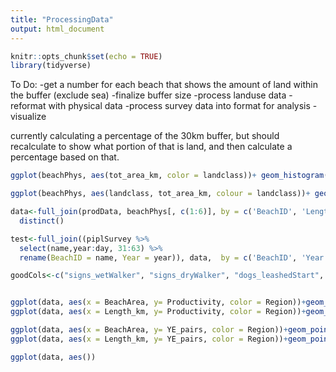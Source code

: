 ```yaml
---
title: "ProcessingData"
output: html_document
---
```


```r
knitr::opts_chunk$set(echo = TRUE)
library(tidyverse)
```

To Do:
-get a number for each beach that shows the amount of land within the buffer (exclude sea)
-finalize buffer size
-process landuse data
-reformat with physical data
-process survey data into format for analysis
-visualize


currently calculating a percentage of the 30km buffer, but should recalculate to show what portion of that is land, and then calculate a percentage based on that.
```r
ggplot(beachPhys, aes(tot_area_km, color = landclass))+ geom_histogram()+facet_wrap(~landclass, scales = "free")

ggplot(beachPhys, aes(landclass, tot_area_km, colour = landclass))+ geom_boxplot()+facet_wrap(~Region)
```

```r
data<-full_join(prodData, beachPhys[, c(1:6)], by = c('BeachID', 'Length_km', 'Region')) %>% 
  distinct()

test<-full_join((piplSurvey %>% 
  select(name,year:day, 31:63) %>% 
  rename(BeachID = name, Year = year)), data,  by = c('BeachID', 'Year'))

goodCols<-c("signs_wetWalker", "signs_dryWalker", "dogs_leashedStart", "dogs_unleashedStart", "dogs_addLeash", "dogs_chaseChicks", "dogs_chaseAdults", "signs_small", "signs_large", "signs_vandalized", "fencedNests", "fencedNests_people", "fencedNests_tracks", "fencedNests_dogTracks", "fencedNests_vandalized", "engagedPeople", "engagedPeople_dogs", "peopleEngaged_dogsTreat", "people_engaged_positive", "vehicles", "vehicles_newTracks", "litter", "peopleTotal", "dogs_leashedTotal", "dogs_unleashedTotal", "dogs_chaseNonPIPL", "kites", "kitesurfers", "kitebuggies", "noSigns_wetWalker", "noSigns_dryWalker", "vehicles_transitTracks", "vehicles_joyrideTracks")


ggplot(data, aes(x = BeachArea, y= Productivity, color = Region))+geom_point()
ggplot(data, aes(x = Length_km, y= Productivity, color = Region))+geom_point()

ggplot(data, aes(x = BeachArea, y= YE_pairs, color = Region))+geom_point()
ggplot(data, aes(x = Length_km, y= YE_pairs, color = Region))+geom_point()

ggplot(data, aes())
```














